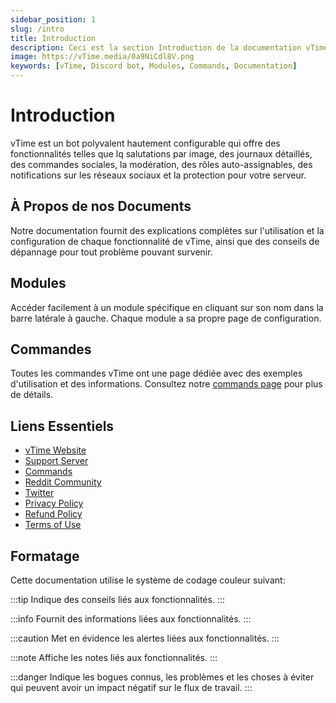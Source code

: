 ```yaml
---
sidebar_position: 1
slug: /intro
title: Introduction
description: Ceci est la section Introduction de la documentation vTime. Il fournit un aperçu des fonctionnalités, des modules, des commandes et des ressources essentielles du bot, ainsi qu'un système de codage couleur pour le formatage des informations.
image: https://vTime.media/0a9NiCdl8V.png
keywords: [vTime, Discord bot, Modules, Commands, Documentation]
---
```


# Introduction

vTime est un bot polyvalent hautement configurable qui offre des fonctionnalités telles que lq salutations par image, des journaux détaillés, des commandes sociales, la modération, des rôles auto-assignables, des notifications sur les réseaux sociaux et la protection pour votre serveur.

## À Propos de nos Documents

Notre documentation fournit des explications complètes sur l'utilisation et la configuration de chaque fonctionnalité de vTime, ainsi que des conseils de dépannage pour tout problème pouvant survenir.

## Modules

Accéder facilement à un module spécifique en cliquant sur son nom dans la barre latérale à gauche. Chaque module a sa propre page de configuration.

## Commandes

Toutes les commandes vTime ont une page dédiée avec des exemples d'utilisation et des informations. Consultez notre [commands page](https://vTime.io/commands) pour plus de détails.

## Liens Essentiels

- [vTime Website](https://vTime.io/)
- [Support Server](https://discord.gg/vTime)
- [Commands](https://vTime.io/commands)
- [Reddit Community](https://www.reddit.com/r/vTime)
- [Twitter](https://twitter.com/tryvTime)
- [Privacy Policy](https://vTime.io/privacy-policy)
- [Refund Policy](https://vTime.io/refund-policy)
- [Terms of Use](https://vTime.io/terms-of-use)

## Formatage

Cette documentation utilise le système de codage couleur suivant:

:::tip
Indique des conseils liés aux fonctionnalités.
:::

:::info
Fournit des informations liées aux fonctionnalités.
:::

:::caution
Met en évidence les alertes liées aux fonctionnalités.
:::

:::note
Affiche les notes liés aux fonctionnalités.
:::

:::danger
Indique les bogues connus, les problèmes et les choses à éviter qui peuvent avoir un impact négatif sur le flux de travail.
:::
